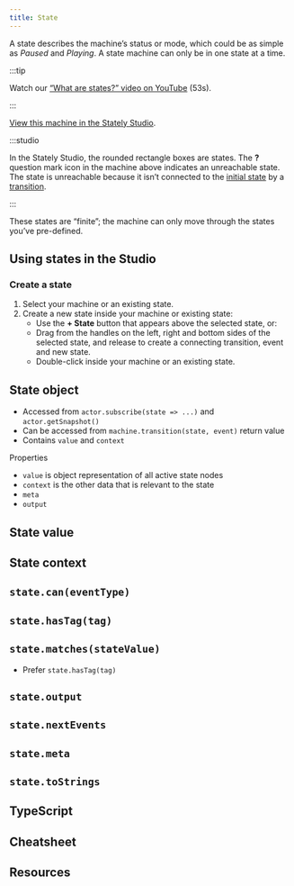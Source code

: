 ```yaml
---
title: State
---
```



A state describes the machine’s status or mode, which could be as simple as *Paused* and *Playing*. A state machine can only be in one state at a time.

:::tip

Watch our [“What are states?” video on YouTube](https://www.youtube.com/watch?v=z-6yhmSWUcc&list=PLvWgkXBB3dd4I_l-djWVU2UGPyBgKfnTQ&index=2) (53s).

:::

<p>
  <ThemedImage
    alt="Video player state machine with an initial Paused state and a Playing state. There’s a warning on the playing state because there’s no transitions which means the playing state cannot be reached."
    sources={{
      light:
        'https://stately.ai/registry/machines/741f69fd-7f01-4932-9407-6871e225bb6d.light.png',
      dark: 'https://stately.ai/registry/machines/741f69fd-7f01-4932-9407-6871e225bb6d.dark.png',
    }}
  />
</p>

[View this machine in the Stately Studio](https://stately.ai/registry/editor/e13bef2b-bb13-4465-96ac-0bc25340688e?machineId=741f69fd-7f01-4932-9407-6871e225bb6d).

:::studio

In the Stately Studio, the rounded rectangle boxes are states. The **?** question mark icon in the machine above indicates an unreachable state. The state is unreachable because it isn’t connected to the [initial state](initial-states.mdx) by a [transition](events.mdx).

:::

These states are “finite”; the machine can only move through the states you’ve pre-defined.

## Using states in the Studio

### Create a state

1. Select your machine or an existing state.
2. Create a new state inside your machine or existing state:
   - Use the **+ State** button that appears above the selected state, or:
   - Drag from the handles on the left, right and bottom sides of the selected state, and release to create a connecting transition, event and new state.
   - Double-click inside your machine or an existing state.

## State object

- Accessed from `actor.subscribe(state => ...)` and `actor.getSnapshot()`
- Can be accessed from `machine.transition(state, event)` return value
- Contains `value` and `context`

Properties

- `value` is object representation of all active state nodes
- `context` is the other data that is relevant to the state
- `meta`
- `output`

## State value

## State context

## `state.can(eventType)`

## `state.hasTag(tag)`

## `state.matches(stateValue)`

- Prefer `state.hasTag(tag)`

## `state.output`

## `state.nextEvents`

## `state.meta`

## `state.toStrings`

## TypeScript

## Cheatsheet

## Resources

